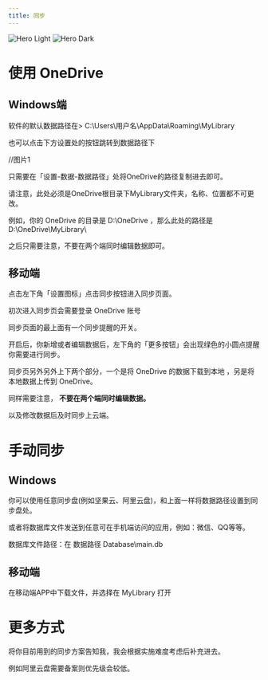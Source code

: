 ```yaml
---
title: 同步
---
```


<img
  className="block dark:hidden"
  src="/images/hero-light.svg"
  alt="Hero Light"
/>
<img
  className="hidden dark:block"
  src="/images/hero-dark.svg"
  alt="Hero Dark"
/>

# 使用 OneDrive


## Windows端

软件的默认数据路径在> C:\Users\用户名\AppData\Roaming\MyLibrary

也可以点击下方设置处的按钮跳转到数据路径下

//图片1

只需要在「设置-数据-数据路径」处将OneDrive的路径复制进去即可。

请注意，此处必须是OneDrive根目录下MyLibrary文件夹，名称、位置都不可更改。

例如，你的 OneDrive 的目录是 D:\OneDrive ，那么此处的路径是 D:\OneDrive\MyLibrary\ 

之后只需要注意，不要在两个端同时编辑数据即可。

## 移动端

点击左下角「设置图标」点击同步按钮进入同步页面。

初次进入同步页会需要登录 OneDrive 账号

同步页面的最上面有一个同步提醒的开关。

开启后，你新增或者编辑数据后，左下角的「更多按钮」会出现绿色的小圆点提醒你需要进行同步。

同步页另外另外上下两个部分，一个是将 OneDrive 的数据下载到本地 ，另是将本地数据上传到 OneDrive。

同样需要注意， **不要在两个端同时编辑数据。**

以及修改数据后及时同步上云端。

# 手动同步

## Windows

你可以使用任意同步盘(例如坚果云、阿里云盘)，和上面一样将数据路径设置到同步盘处。

或者将数据库文件发送到任意可在手机端访问的应用，例如：微信、QQ等等。

数据库文件路径：在 数据路径 Database\main.db

## 移动端

在移动端APP中下载文件，并选择在 MyLibrary 打开

# 更多方式

将你目前用到的同步方案告知我，我会根据实施难度考虑后补充进去。

例如阿里云盘需要备案则优先级会较低。